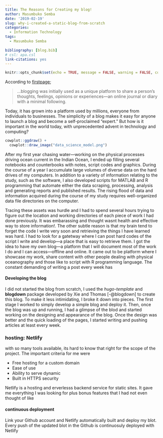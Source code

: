 ```yaml
---
title: The Reasons for Creating my blog!
author: Masumbuko Semba
date: '2019-02-19'
slug: why-i-created-a-static-blog-from-scratch
categories:
  - Information Technology
tags:
  - Masumbuko Semba
  
bibliography: [blog.bib]
# csl: apa.csl
link-citations: yes
---
```



```r
knitr::opts_chunk$set(echo = TRUE, message = FALSE, warning = FALSE, comment = "")
```

According to [firstpage](https://www.firstpagemarketing.com/blog/the-importance-of-blogging/);

> ...blogging was initially used as a unique platform to share a person’s thoughts, feelings, opinions or experiences---an online journal or diary with a minimal following. 

Today, it has grown into a platform used by millions, everyone from individuals to businesses. The simplicity of a blog makes it easy for anyone to launch a blog and become a self-proclaimed “expert.” But how is it important in the world today, with unprecedented advent in technology and computing?

```r
cowplot::ggdraw() +
  cowplot::draw_image("data_science_model.png")
```


After my first year chasing water---working on  the physical processes driving ocean current in the Indian Ocean, I ended up filling several notebooks and counterbooks with notes, script codes and graphics. During the course of a year I accumulate large volumes of diverse data on the hard drives of my computers. In addition to a variety of information relating to the study, such as the software, I also developed scripts for MATLAB and R programming that automate either the data scraping, processing, analysis and generating reports and published results. The rising flood of data and information acquired during the course of my study requires well-organized data file directories on the computer. 

Tracing these assets was hurdle and I had to spend several hours trying to figure out the location and working directories of each piece of work I had done previously. It was embarassing and thought wasnt health and effective way to store information!. The other subtle reason is that my brain tend to forget the code I write very soon and retrieving the things I have learned was hard. I had to look for a gatetway where I can post hard codes of the script I write and develop---a place that is easy to retrieve them. I got the idea to have my own blog---a platform that I will document most of the work I do and I can access---offline and online. It came out to be platform where I showcase my work, share content with other people dealing with physical oceanography and those like to script with R programming language. The constant demanding of writing a post every week has 

#### Developing the blog
I did not started the blog from scratch, I used the *hugo-template* and **blogdown** package developed by Xie and Thomas [-@blogdown] to create this blog. To make it less intimidating, I broke it down into pieces. The first stage I worked to simply develop a simple blog and deploy it. Then, once the blog was up and running, I had a glimpse of the blod and started working on the designing and appearance of the blog. Once the design was better and the quick loading of the pages, I started writing and pushing articles at least every week.

### hosting: Netlify
with so many tools available, its hard to know that right for the scope of the project. The important criteria for me were

+ Free hosting for a custom domain
+ Ease of use
+ Ability to serve dynamic
+ Built in HTTPS security

Netlify is a hosting and erverlesss backend service for static sites. It gave me everything I was looking for plus bonus features that I had not even thought of like

#### continuous deployment
Link your Github account and Netlify automatically built and deploy my blot. Every push of the updated blot in the Github is continuosuly deployed with Netlify
